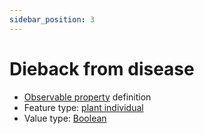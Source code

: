 ```yaml
---
sidebar_position: 3
---
```



# Dieback from disease

- [Observable property](/viewers/dawe-vocabs?uri=https://linked.data.gov.au/def/nrm/0685299e-d22a-4efa-a507-a7614e58a500) definition
- Feature type: [plant individual](http://linked.data.gov.au/def/tern-cv/60d7edf8-98c6-43e9-841c-e176c334d270)
- Value type: [Boolean](https://w3id.org/tern/ontologies/tern/Boolean)


<Example protocolModule="condition-vertebrate-pest-presence" observableProperty="https://linked.data.gov.au/def/nrm/0685299e-d22a-4efa-a507-a7614e58a500" />
